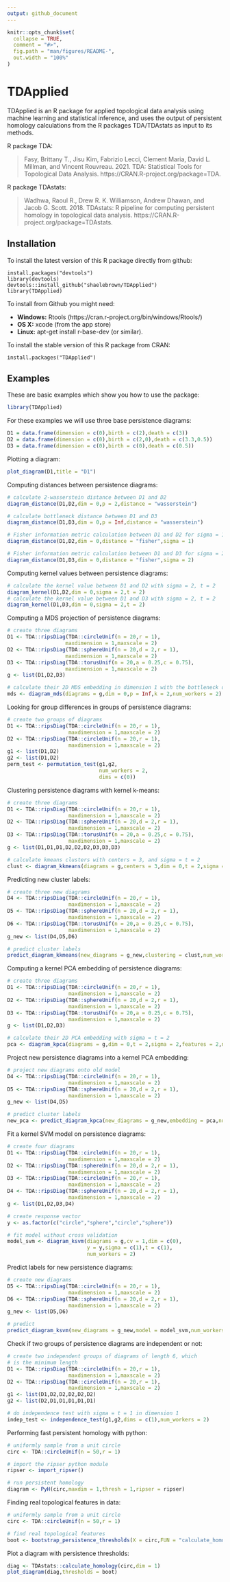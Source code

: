 ```yaml
---
output: github_document
---
```


<!-- README.md is generated from README.Rmd. Please edit that file -->

```r
knitr::opts_chunk$set(
  collapse = TRUE,
  comment = "#>",
  fig.path = "man/figures/README-",
  out.width = "100%"
)
```

# TDApplied

<!-- badges: start -->
<!-- badges: end -->

TDApplied is an R package for applied topological data analysis using machine learning and statistical inference, and uses the output of persistent homology calculations from the R packages TDA/TDAstats as input to its methods.

R package TDA:

> Fasy, Brittany T., Jisu Kim, Fabrizio Lecci, Clement Maria, David L. Millman, and Vincent Rouvreau. 2021. TDA: Statistical Tools for Topological Data Analysis. https://CRAN.R-project.org/package=TDA.

R package TDAstats:

> Wadhwa, Raoul R., Drew R. K. Williamson, Andrew Dhawan, and Jacob G. Scott. 2018. TDAstats: R pipeline for computing persistent homology in topological data analysis. https://CRAN.R-project.org/package=TDAstats.

## Installation

To install the latest version of this R package directly from github:

    install.packages("devtools")
    library(devtools)
    devtools::install_github("shaelebrown/TDApplied")
    library(TDApplied)

To install from Github you might need: 

- **Windows:** Rtools (https://cran.r-project.org/bin/windows/Rtools/)
- **OS X:** xcode (from the app store)
- **Linux:** apt-get install r-base-dev (or similar).

To install the stable version of this R package from CRAN:

    install.packages("TDApplied")

## Examples

These are basic examples which show you how to use the package:

```r
library(TDApplied)
```

For these examples we will use three base persistence diagrams:

```r
D1 = data.frame(dimension = c(0),birth = c(2),death = c(3))
D2 = data.frame(dimension = c(0),birth = c(2,0),death = c(3.3,0.5))
D3 = data.frame(dimension = c(0),birth = c(0),death = c(0.5))
```

Plotting a diagram:

```r
plot_diagram(D1,title = "D1")
```

Computing distances between persistence diagrams:

```r
# calculate 2-wasserstein distance between D1 and D2
diagram_distance(D1,D2,dim = 0,p = 2,distance = "wasserstein")

# calculate bottleneck distance between D1 and D3
diagram_distance(D1,D3,dim = 0,p = Inf,distance = "wasserstein")

# Fisher information metric calculation between D1 and D2 for sigma = 1
diagram_distance(D1,D2,dim = 0,distance = "fisher",sigma = 1)

# Fisher information metric calculation between D1 and D3 for sigma = 2
diagram_distance(D1,D3,dim = 0,distance = "fisher",sigma = 2)
```

Computing kernel values between persistence diagrams:

```r
# calculate the kernel value between D1 and D2 with sigma = 2, t = 2
diagram_kernel(D1,D2,dim = 0,sigma = 2,t = 2)
# calculate the kernel value between D1 and D3 with sigma = 2, t = 2
diagram_kernel(D1,D3,dim = 0,sigma = 2,t = 2)
```

Computing a MDS projection of persistence diagrams:

```r
# create three diagrams
D1 <- TDA::ripsDiag(TDA::circleUnif(n = 20,r = 1),
                   maxdimension = 1,maxscale = 2)
D2 <- TDA::ripsDiag(TDA::sphereUnif(n = 20,d = 2,r = 1),
                   maxdimension = 1,maxscale = 2)
D3 <- TDA::ripsDiag(TDA::torusUnif(n = 20,a = 0.25,c = 0.75),
                   maxdimension = 1,maxscale = 2)
g <- list(D1,D2,D3)

# calculate their 2D MDS embedding in dimension 1 with the bottleneck distance
mds <- diagram_mds(diagrams = g,dim = 0,p = Inf,k = 2,num_workers = 2)
```

Looking for group differences in groups of persistence diagrams:

```r
# create two groups of diagrams
D1 <- TDA::ripsDiag(TDA::circleUnif(n = 20,r = 1),
                    maxdimension = 1,maxscale = 2)
D2 <- TDA::ripsDiag(TDA::circleUnif(n = 20,r = 1),
                    maxdimension = 1,maxscale = 2)
g1 <- list(D1,D2)
g2 <- list(D1,D2)
perm_test <- permutation_test(g1,g2,
                              num_workers = 2,
                              dims = c(0))
```

Clustering persistence diagrams with kernel k-means:

```r
# create three diagrams
D1 <- TDA::ripsDiag(TDA::circleUnif(n = 20,r = 1),
                    maxdimension = 1,maxscale = 2)
D2 <- TDA::ripsDiag(TDA::sphereUnif(n = 20,d = 2,r = 1),
                    maxdimension = 1,maxscale = 2)
D3 <- TDA::ripsDiag(TDA::torusUnif(n = 20,a = 0.25,c = 0.75),
                    maxdimension = 1,maxscale = 2)
g <- list(D1,D1,D1,D2,D2,D2,D3,D3,D3)

# calculate kmeans clusters with centers = 3, and sigma = t = 2
clust <- diagram_kkmeans(diagrams = g,centers = 3,dim = 0,t = 2,sigma = 2,num_workers = 2)
```

Predicting new cluster labels:

```r
# create three new diagrams
D4 <- TDA::ripsDiag(TDA::circleUnif(n = 20,r = 1),
                    maxdimension = 1,maxscale = 2)
D5 <- TDA::ripsDiag(TDA::sphereUnif(n = 20,d = 2,r = 1),
                    maxdimension = 1,maxscale = 2)
D6 <- TDA::ripsDiag(TDA::torusUnif(n = 20,a = 0.25,c = 0.75),
                    maxdimension = 1,maxscale = 2)
g_new <- list(D4,D5,D6)

# predict cluster labels
predict_diagram_kkmeans(new_diagrams = g_new,clustering = clust,num_workers = 2)
```

Computing a kernel PCA embedding of persistence diagrams:

```r
# create three diagrams
D1 <- TDA::ripsDiag(TDA::circleUnif(n = 20,r = 1),
                    maxdimension = 1,maxscale = 2)
D2 <- TDA::ripsDiag(TDA::sphereUnif(n = 20,d = 2,r = 1),
                    maxdimension = 1,maxscale = 2)
D3 <- TDA::ripsDiag(TDA::torusUnif(n = 20,a = 0.25,c = 0.75),
                    maxdimension = 1,maxscale = 2)
g <- list(D1,D2,D3)

# calculate their 2D PCA embedding with sigma = t = 2
pca <- diagram_kpca(diagrams = g,dim = 0,t = 2,sigma = 2,features = 2,num_workers = 2)
```

Project new persistence diagrams into a kernel PCA embedding:

```r
# project new diagrams onto old model
D4 <- TDA::ripsDiag(TDA::circleUnif(n = 20,r = 1),
                    maxdimension = 1,maxscale = 2)
D5 <- TDA::ripsDiag(TDA::sphereUnif(n = 20,d = 2,r = 1),
                    maxdimension = 1,maxscale = 2)
g_new <- list(D4,D5)

# predict cluster labels
new_pca <- predict_diagram_kpca(new_diagrams = g_new,embedding = pca,num_workers = 2)
```

Fit a kernel SVM model on persistence diagrams:

```r
# create four diagrams
D1 <- TDA::ripsDiag(TDA::circleUnif(n = 20,r = 1),
                    maxdimension = 1,maxscale = 2)
D2 <- TDA::ripsDiag(TDA::sphereUnif(n = 20,d = 2,r = 1),
                    maxdimension = 1,maxscale = 2)
D3 <- TDA::ripsDiag(TDA::circleUnif(n = 20,r = 1),
                    maxdimension = 1,maxscale = 2)
D4 <- TDA::ripsDiag(TDA::sphereUnif(n = 20,d = 2,r = 1),
                    maxdimension = 1,maxscale = 2)
g <- list(D1,D2,D3,D4)

# create response vector
y <- as.factor(c("circle","sphere","circle","sphere"))

# fit model without cross validation
model_svm <- diagram_ksvm(diagrams = g,cv = 1,dim = c(0),
                          y = y,sigma = c(1),t = c(1),
                          num_workers = 2)
```

Predict labels for new persistence diagrams:

```r
# create new diagrams
D5 <- TDA::ripsDiag(TDA::circleUnif(n = 20,r = 1),
                    maxdimension = 1,maxscale = 2)
D6 <- TDA::ripsDiag(TDA::sphereUnif(n = 20,d = 2,r = 1),
                    maxdimension = 1,maxscale = 2)
g_new <- list(D5,D6)

# predict
predict_diagram_ksvm(new_diagrams = g_new,model = model_svm,num_workers = 2)
```

Check if two groups of persistence diagrams are independent or not:

```r
# create two independent groups of diagrams of length 6, which
# is the minimum length
D1 <- TDA::ripsDiag(TDA::circleUnif(n = 20,r = 1),
                    maxdimension = 1,maxscale = 2)
D2 <- TDA::ripsDiag(TDA::circleUnif(n = 20,r = 1),
                    maxdimension = 1,maxscale = 2)
g1 <- list(D1,D2,D2,D2,D2,D2)
g2 <- list(D2,D1,D1,D1,D1,D1)

# do independence test with sigma = t = 1 in dimension 1
indep_test <- independence_test(g1,g2,dims = c(1),num_workers = 2)
```

Performing fast persistent homology with python:

```r
# uniformly sample from a unit circle
circ <- TDA::circleUnif(n = 50,r = 1)

# import the ripser python module
ripser <- import_ripser()

# run persistent homology
diagram <- PyH(circ,maxdim = 1,thresh = 1,ripser = ripser)
```

Finding real topological features in data:

```r
# uniformly sample from a unit circle
circ <- TDA::circleUnif(n = 50,r = 1)

# find real topological features
boot <- bootstrap_persistence_thresholds(X = circ,FUN = "calculate_homology",maxdim = 1,thresh = 2)
```

Plot a diagram with persistence thresholds:

```r
diag <- TDAstats::calculate_homology(circ,dim = 1)
plot_diagram(diag,thresholds = boot)
```